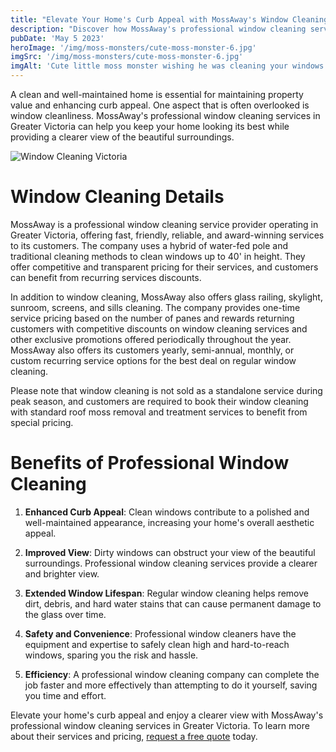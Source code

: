 ```yaml
---
title: "Elevate Your Home's Curb Appeal with MossAway's Window Cleaning Services"
description: "Discover how MossAway's professional window cleaning services in Greater Victoria can enhance your home's curb appeal and provide a clearer view of the beautiful surroundings."
pubDate: 'May 5 2023'
heroImage: '/img/moss-monsters/cute-moss-monster-6.jpg'
imgSrc: '/img/moss-monsters/cute-moss-monster-6.jpg'
imgAlt: 'Cute little moss monster wishing he was cleaning your windows'
---
```


A clean and well-maintained home is essential for maintaining property value and enhancing curb appeal. One aspect that is often overlooked is window cleanliness. MossAway's professional window cleaning services in Greater Victoria can help you keep your home looking its best while providing a clearer view of the beautiful surroundings.

![Window Cleaning Victoria](/images/window-cleaning-victoria.jpg)

# Window Cleaning Details

MossAway is a professional window cleaning service provider operating in Greater Victoria, offering fast, friendly, reliable, and award-winning services to its customers. The company uses a hybrid of water-fed pole and traditional cleaning methods to clean windows up to 40' in height. They offer competitive and transparent pricing for their services, and customers can benefit from recurring services discounts.

In addition to window cleaning, MossAway also offers glass railing, skylight, sunroom, screens, and sills cleaning. The company provides one-time service pricing based on the number of panes and rewards returning customers with competitive discounts on window cleaning services and other exclusive promotions offered periodically throughout the year. MossAway also offers its customers yearly, semi-annual, monthly, or custom recurring service options for the best deal on regular window cleaning.

Please note that window cleaning is not sold as a standalone service during peak season, and customers are required to book their window cleaning with standard roof moss removal and treatment services to benefit from special pricing.

# Benefits of Professional Window Cleaning

1. **Enhanced Curb Appeal**: Clean windows contribute to a polished and well-maintained appearance, increasing your home's overall aesthetic appeal.

2. **Improved View**: Dirty windows can obstruct your view of the beautiful surroundings. Professional window cleaning services provide a clearer and brighter view.

3. **Extended Window Lifespan**: Regular window cleaning helps remove dirt, debris, and hard water stains that can cause permanent damage to the glass over time.

4. **Safety and Convenience**: Professional window cleaners have the equipment and expertise to safely clean high and hard-to-reach windows, sparing you the risk and hassle.

5. **Efficiency**: A professional window cleaning company can complete the job faster and more effectively than attempting to do it yourself, saving you time and effort.

Elevate your home's curb appeal and enjoy a clearer view with MossAway's professional window cleaning services in Greater Victoria. To learn more about their services and pricing, [request a free quote](/contact) today.
